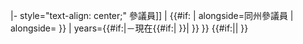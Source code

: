 |- style="text-align: center;"
{{s-bef
| rows=1
| before={{{before}}} }}
{{s-ttl
| rows=1
| title=[[美國參議院| 美國{{{state}}}{{#if:{{{class|}}} | （第{{{class}}}類） |}}參議員]]
| {{#if: {{{alongside|}}} | alongside=同州參議員{{{alongside}}} | alongside= }}
| years={{#if:{{{start|}}}|{{{start}}}－現在{{#if:{{{footnote_marker|}}}|{{{footnote_marker}}} }}|{{{years}}} }} }}
{{#if:{{{after|}}}|{{s-aft|rows=1|after={{{after}}} }}|{{s-inc|rows=1}} }}